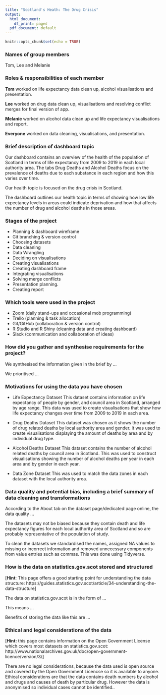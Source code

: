 ```yaml
---
title: "Scotland's Heath: The Drug Crisis"
output:
  html_document:
    df_print: paged
  pdf_document: default
---
```


```r
knitr::opts_chunk$set(echo = TRUE)
```

### Names of group members

Tom, Lee and Melanie

### Roles & responsibilities of each member

**Tom** worked on life expectancy data clean up, alcohol visualisations and presentation.

**Lee** worked on drug data clean up, visualisations and resolving conflict merges for final version of app.

**Melanie** worked on alcohol data clean up and life expectancy visualisations and report.

**Everyone** worked on data cleaning, visualisations, and presentation.

### Brief description of dashboard topic

Our dashboard contains an overview of the health of the population of Scotland in terms of life expectancy from 2009 to 2019 in each local authority area.  The tabs Drug Deaths and Alcohol Deaths focus on the prevalence of deaths due to each substance in each region and how this varies over time.

Our health topic is focused on the drug crisis in Scotland.  

The dashboard outlines our health topic in terms of showing how low life expectancy levels in areas could indicate deprivation and how that affects the number of drug and alcohol deaths in those areas.

### Stages of the project

* Planning & dashboard wireframe
* Git branching & version control
* Choosing datasets
* Data cleaning
* Data Wrangling
* Deciding on visualisations
* Creating visualisations
* Creating dashboard frame
* Integrating visualisations
* Solving merge conflicts
* Presentation planning.
* Creating report



### Which tools were used in the project

* Zoom (daily stand-ups and occasional mob programming)
* Trello (planning & task allocation)
* Git/GitHub (collaboration & version control)
* R Studio and R Shiny (cleaning data and creating dashboard)
* Slack (communication and collaboration of ideas)

### How did you gather and synthesise requirements for the project?

We synthesised the information given in the brief by ...

We prioritised ...

### Motivations for using the data you have chosen

* Life Expectancy Dataset
This dataset contains information on life expectancy of people by gender, and council area in Scotland, arranged by age range.  This data was used to create visualisations that show how life expectancy changes over time from 2009 to 2019 in each area.

* Drug Deaths Dataset
This dataset was chosen as it shows the number of drug related deaths by local authority area and gender. It was used to create visualisations displaying the amount of deaths by area and by individual drug type.

* Alcohol Deaths Dataset
This dataset contains the number of alcohol related deaths by council area in Scotland. This was used to construct visualisations showing the number of alcohol deaths per year in each area and by gender in each year.

* Data Zone Dataset
This was used to match the data zones in each dataset with the local authority area. 


### Data quality and potential bias, including a brief summary of data cleaning and transformations

According to the About tab on the dataset page/dedicated page online, the data quality ...

The datasets may not be biased because they contain death and life expectancy figures for each local authority area of Scotland and so are probably representative of the population of study.

To clean the datasets we standardised the names, assigned NA values to missing or incorrect information and removed unnecessary components from value entries such as commas.  This was done using Tidyverse.

### How is the data on statistics.gov.scot stored and structured

[**Hint**: This page offers a good starting point for understanding the data structure: https://guides.statistics.gov.scot/article/34-understanding-the-data-structure]

The data on statistics.gov.scot is in the form of ...

This means ...

Benefits of storing the data like this are ...

### Ethical and legal considerations of the data

[**Hint:** this page contains information on the Open Government License which covers most datasets on statistics.gov.scot: http://www.nationalarchives.gov.uk/doc/open-government-licence/version/3/]


There are no legal considerations, because the data used is open source and covered by the Open Government Licencse so it is available to anyone.  Ethical considerations are that the data contains death numbers by alcohol and drugs and causes of death by particular drug.  However the data is anonymised so individual cases cannot be identified..  

